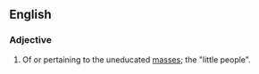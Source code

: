==English==

===Adjective===
{{en-adj|-}}
# {{label|en|obsolete}} Of or pertaining to the uneducated [[masses]]; the "little people".
